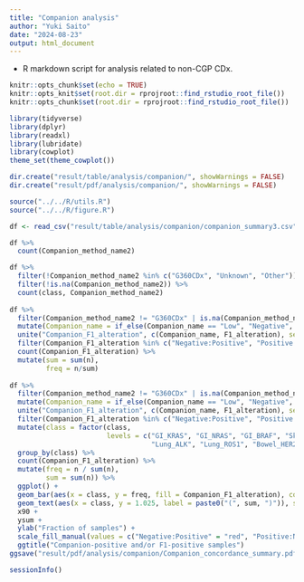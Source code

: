 ---
title: "Companion analysis"
author: "Yuki Saito"
date: "2024-08-23"
output: html_document
---

- R markdown script for analysis related to non-CGP CDx.

```{r setup, include=FALSE, message=FALSE, warning=FALSE}
knitr::opts_chunk$set(echo = TRUE)
knitr::opts_knit$set(root.dir = rprojroot::find_rstudio_root_file())
knitr::opts_chunk$set(root.dir = rprojroot::find_rstudio_root_file())
```

```{r library, message=FALSE, warning=FALSE}
library(tidyverse)
library(dplyr)
library(readxl)
library(lubridate)
library(cowplot)
theme_set(theme_cowplot())
```

```{r make directory}
dir.create("result/table/analysis/companion/", showWarnings = FALSE)
dir.create("result/pdf/analysis/companion/", showWarnings = FALSE)
```

```{r source}
source("../../R/utils.R")
source("../../R/figure.R")
```

```{r summary}
df <- read_csv("result/table/analysis/companion/companion_summary3.csv", na = "")

df %>% 
  count(Companion_method_name2)
```

```{r analysis}
df %>% 
  filter(!Companion_method_name2 %in% c("G360CDx", "Unknown", "Other")) %>% 
  filter(!is.na(Companion_method_name2)) %>% 
  count(class, Companion_method_name2)  
  
df %>% 
  filter(Companion_method_name2 != "G360CDx" | is.na(Companion_method_name2)) %>%  
  mutate(Companion_name = if_else(Companion_name == "Low", "Negative", Companion_name)) %>% 
  unite("Companion_F1_alteration", c(Companion_name, F1_alteration), sep = ":") %>% 
  filter(Companion_F1_alteration %in% c("Negative:Positive", "Positive:Negative", "Positive:Positive")) %>% 
  count(Companion_F1_alteration) %>% 
  mutate(sum = sum(n),
         freq = n/sum)
  
df %>% 
  filter(Companion_method_name2 != "G360CDx" | is.na(Companion_method_name2)) %>% 
  mutate(Companion_name = if_else(Companion_name == "Low", "Negative", Companion_name)) %>% 
  unite("Companion_F1_alteration", c(Companion_name, F1_alteration), sep = ":") %>% 
  filter(Companion_F1_alteration %in% c("Negative:Positive", "Positive:Negative", "Positive:Positive")) %>%
  mutate(class = factor(class,
                        levels = c("GI_KRAS", "GI_NRAS", "GI_BRAF", "Skin_BRAF", "Lung_EGFR",
                                   "Lung_ALK", "Lung_ROS1", "Bowel_HER2", "Breast_HER2", "Salivary_HER2", "Stomach_HER2", "MSI"))) %>% 
  group_by(class) %>% 
  count(Companion_F1_alteration) %>%
  mutate(freq = n / sum(n),
         sum = sum(n)) %>% 
  ggplot() +
  geom_bar(aes(x = class, y = freq, fill = Companion_F1_alteration), color = "black", stat = "identity") +
  geom_text(aes(x = class, y = 1.025, label = paste0("(", sum, ")")), size = 3) +
  x90 +
  ysum +
  ylab("Fraction of samples") +
  scale_fill_manual(values = c("Negative:Positive" = "red", "Positive:Negative" = "blue", "Positive:Positive" = "gray")) +
  ggtitle("Companion-positive and/or F1-positive samples")
ggsave("result/pdf/analysis/companion/Companion_concordance_summary.pdf", width = 8, height = 6)
```

```{r sessioninfo}
sessionInfo()
```

